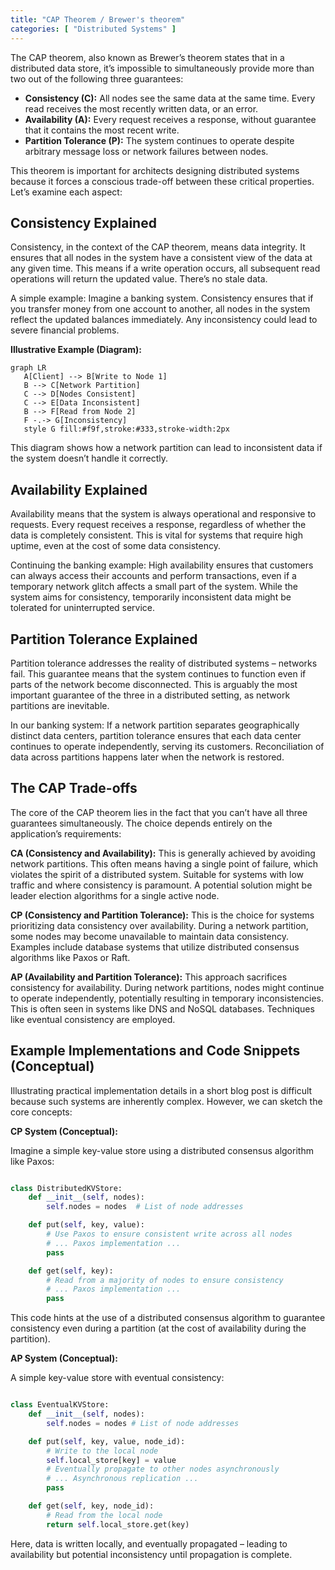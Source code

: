 ```yaml
---
title: "CAP Theorem / Brewer's theorem"
categories: [ "Distributed Systems" ]
---
```


The CAP theorem, also known as Brewer's theorem states that in a distributed data store, it's impossible to simultaneously provide more than two out of the following three guarantees:

-   **Consistency (C):** All nodes see the same data at the same time. Every read receives the most recently written data, or an error.
-   **Availability (A):** Every request receives a response, without guarantee that it contains the most recent write.
-   **Partition Tolerance (P):** The system continues to operate despite arbitrary message loss or network failures between nodes.

This theorem is important for architects designing distributed systems because it forces a conscious trade-off between these critical properties. Let's  examine each aspect:

## Consistency Explained

Consistency, in the context of the CAP theorem, means data integrity. It ensures that all nodes in the system have a consistent view of the data at any given time. This means if a write operation occurs, all subsequent read operations will return the updated value. There's no stale data.

A simple example: Imagine a banking system. Consistency ensures that if you transfer money from one account to another, all nodes in the system reflect the updated balances immediately. Any inconsistency could lead to severe financial problems.

**Illustrative Example (Diagram):**

```mermaid
graph LR
   A[Client] --> B[Write to Node 1]
   B --> C[Network Partition]
   C --> D[Nodes Consistent]
   C --> E[Data Inconsistent]
   B --> F[Read from Node 2]
   F -.-> G[Inconsistency]
   style G fill:#f9f,stroke:#333,stroke-width:2px
```

This diagram shows how a network partition can lead to inconsistent data if the system doesn't handle it correctly.

## Availability Explained

Availability means that the system is always operational and responsive to requests. Every request receives a response, regardless of whether the data is completely consistent. This is vital for systems that require high uptime, even at the cost of some data consistency.

Continuing the banking example: High availability ensures that customers can always access their accounts and perform transactions, even if a temporary network glitch affects a small part of the system. While the system aims for consistency, temporarily inconsistent data might be tolerated for uninterrupted service.

## Partition Tolerance Explained

Partition tolerance addresses the reality of distributed systems – networks fail. This guarantee means that the system continues to function even if parts of the network become disconnected. This is arguably the most important guarantee of the three in a distributed setting, as network partitions are inevitable.

In our banking system: If a network partition separates geographically distinct data centers, partition tolerance ensures that each data center continues to operate independently, serving its customers. Reconciliation of data across partitions happens later when the network is restored.

## The CAP Trade-offs

The core of the CAP theorem lies in the fact that you can't have all three guarantees simultaneously. The choice depends entirely on the application's requirements:

**CA (Consistency and Availability):** This is generally achieved by avoiding network partitions. This often means having a single point of failure, which violates the spirit of a distributed system. Suitable for systems with low traffic and where consistency is paramount. A potential solution might be leader election algorithms for a single active node.

**CP (Consistency and Partition Tolerance):** This is the choice for systems prioritizing data consistency over availability. During a network partition, some nodes may become unavailable to maintain data consistency. Examples include database systems that utilize distributed consensus algorithms like Paxos or Raft.

**AP (Availability and Partition Tolerance):** This approach sacrifices consistency for availability. During network partitions, nodes might continue to operate independently, potentially resulting in temporary inconsistencies. This is often seen in systems like DNS and NoSQL databases. Techniques like eventual consistency are employed.

## Example Implementations and Code Snippets (Conceptual)

Illustrating practical implementation details in a short blog post is difficult because such systems are inherently complex. However, we can sketch the core concepts:

**CP System (Conceptual):**

Imagine a simple key-value store using a distributed consensus algorithm like Paxos:

``` python

class DistributedKVStore:
    def __init__(self, nodes):
        self.nodes = nodes  # List of node addresses

    def put(self, key, value):
        # Use Paxos to ensure consistent write across all nodes
        # ... Paxos implementation ...
        pass

    def get(self, key):
        # Read from a majority of nodes to ensure consistency
        # ... Paxos implementation ...
        pass
```

This code hints at the use of a distributed consensus algorithm to guarantee consistency even during a partition (at the cost of availability during the partition).

**AP System (Conceptual):**

A simple key-value store with eventual consistency:

``` python

class EventualKVStore:
    def __init__(self, nodes):
        self.nodes = nodes # List of node addresses

    def put(self, key, value, node_id):
        # Write to the local node
        self.local_store[key] = value
        # Eventually propagate to other nodes asynchronously
        # ... Asynchronous replication ...
        pass

    def get(self, key, node_id):
        # Read from the local node
        return self.local_store.get(key)
```

Here, data is written locally, and eventually propagated – leading to availability but potential inconsistency until propagation is complete.